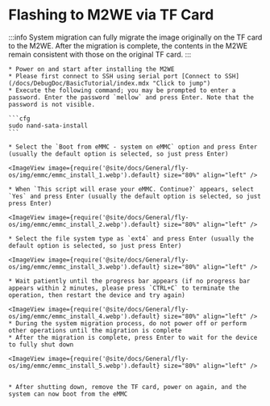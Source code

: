 
# Flashing to M2WE via TF Card

:::info
System migration can fully migrate the image originally on the TF card to the M2WE. After the migration is complete, the contents in the M2WE remain consistent with those on the original TF card.
:::

    * Power on and start after installing the M2WE
    * Please first connect to SSH using serial port [Connect to SSH](/docs/DebugDoc/BasicTutorial/index.mdx "Click to jump")
    * Execute the following command; you may be prompted to enter a password. Enter the password `mellow` and press Enter. Note that the password is not visible.

    ```cfg
    sudo nand-sata-install
    ```

    * Select the `Boot from eMMC - system on eMMC` option and press Enter (usually the default option is selected, so just press Enter)

    <ImageView image={require('@site/docs/General/fly-os/img/emmc/emmc_install_1.webp').default} size="80%" align="left" />

    * When `This script will erase your eMMC. Continue?` appears, select `Yes` and press Enter (usually the default option is selected, so just press Enter)

    <ImageView image={require('@site/docs/General/fly-os/img/emmc/emmc_install_2.webp').default} size="80%" align="left" />

    * Select the file system type as `ext4` and press Enter (usually the default option is selected, so just press Enter)

    <ImageView image={require('@site/docs/General/fly-os/img/emmc/emmc_install_3.webp').default} size="80%" align="left" />

    * Wait patiently until the progress bar appears (if no progress bar appears within 2 minutes, please press `CTRL+C` to terminate the operation, then restart the device and try again)
    
    <ImageView image={require('@site/docs/General/fly-os/img/emmc/emmc_install_4.webp').default} size="80%" align="left" />
    * During the system migration process, do not power off or perform other operations until the migration is complete
    * After the migration is complete, press Enter to wait for the device to fully shut down

    <ImageView image={require('@site/docs/General/fly-os/img/emmc/emmc_install_5.webp').default} size="80%" align="left" />


    * After shutting down, remove the TF card, power on again, and the system can now boot from the eMMC